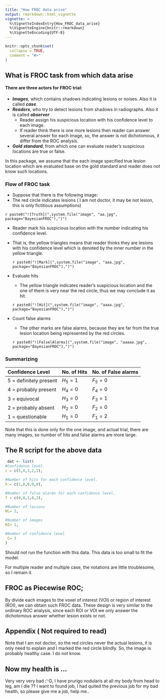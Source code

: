---
title: "How FROC data arise"
output: rmarkdown::html_vignette
vignette: >
  %\VignetteIndexEntry{How_FROC_data_arise}
  %\VignetteEngine{knitr::rmarkdown}
  %\VignetteEncoding{UTF-8}
---

```{r, include = FALSE}
knitr::opts_chunk$set(
  collapse = TRUE,
  comment = "#>"
)
```


## What is FROC task from which data arise


#### There are three actors for FROC trial:

 - *__Images__*, which contains shadows indicating lesions or noises. Also it is called *__case__*.
 - *__Readers__*, who try to detect lesions from shadows in radiographs. Also it is called *__observer__*
    - Reader assign  his suspicious location with his confidence level to each image.
    - If reader think there is one more lesions then reader can answer several answer for each image, so, the answer is not dichotomous, it differ from the ROC analysis.
 - *__Gold__* *__standard__*, from which one can evaluate reader's suspicious locations are true or false.
 
 In this package, we assume that the each image specified true lesion location which  are evaluated base on the gold standard and reader does not know such locations.

 
 
 
 

### Flow of FROC task



 - Suppose that there is the following image:
 - The red circle indicates lesions ( I am not doctor, it may be not lesion, this is only fictitious assumptions)
 
 
  `r paste0("![Truth](",system.file("image", "aa.jpg", package="BayesianFROC"),")")`
  
  
- Reader mark his suspicious location with the number indicating his confidence level. 
- That is, the yellow triangles means that reader thinks they are lesions with his confidence level which is denoted by the inner number in the yellow triangle.


    `r paste0("![Mark](",system.file("image", "aaa.jpg", package="BayesianFROC"),")")`
    
    
- Evaluate hits 
   - The yellow triangle indicates reader's suspicious location and the one of them is very near the red circle, thus we may conclude it as hit.


    `r paste0("![Hit](",system.file("image", "aaaa.jpg", package="BayesianFROC"),")")`
    
  
- Count false alarms

   -  The other marks are false alarms, because they are far from the true lesion location being represented by the red circles.



    `r paste0("![FalselAlarms](",system.file("image", "aaaaa.jpg", package="BayesianFROC"),")")`
    
    
### Summarizing 

 Confidence Level    | No. of Hits | No. of False alarms
 :-----|----------|-------------
5 = definitely present |  $H_{5}=1$ |  $F_{5}=0$ 
4 = probably present   |  $H_{4}=0$ |  $F_{4}=0$ 
3 = equivocal          |  $H_{3}=0$ |  $F_{3}=1$ 
2 = probably absent    |  $H_{2}=0$ |  $F_{2}=0$ 
1 = questionable       |  $H_{1}=0$ |  $F_{1}=2$ 


Note that this is done only for the one image, and actual trial, there are many images, so number of hits and false alarms are more large.


## The R script for the above data

```{r}
 dat <- list(
#Confidence level.
c = c(5,4,3,2,1), 

#Number of hits for each confidence level.
h = c(1,0,0,0,0),

#Number of false alarms for each confidence level.
f = c(0,0,1,0,2),  

#Number of lesions
NL= 2,   

#Number of images
NI= 1,  

#Number of confidence level
 C= 3
)        
```

Should not run the function with this data.
This data is too small to fit the model.


For multiple reader and multiple case, the notations are little troublesome, so I remain it.


## FROC as Piecewise ROC;

By divide each images to the voxel of interest (VOI) or region of interest (ROI), we can obtain such FROC data. These design is very similar to the ordinary ROC analysis, since each ROI or VOI we only answer the dichotomous answer whether lesion exists or not.

## Appendix ( Not  required to read)

Note that I am not doctor, so the red circles never the actual lesions, it is only need to explain and I marked the red circle blindly. So, the image is probably healthy case. I do not know.

## Now my health is ...

Very very very bad :'-D, I have prurigo nodularis at all my body from head to leg, am I die ?? I want to found job, I had quited the previous job for my bad health, so please give me a job, help me..
